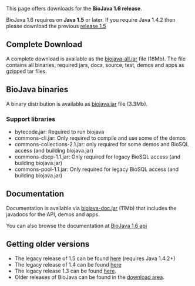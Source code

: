 This page offers downloads for the <b>BioJava 1.6 release</b>. 

BioJava 1.6 requires on <b>Java 1.5</b> or later. If you require Java 1.4.2 then please download the previous [[BioJava:Download 1.5| release 1.5]]


== Complete Download ==
A complete download is available as the [http://www.biojava.org/download/bj16/all/biojava-all.jar biojava-all.jar] file (18Mb). The file contains all binaries, required jars, docs, source, test, demos and apps as gzipped tar files.

== BioJava binaries ==

A  binary distribution is available as [http://www.biojava.org/download/bj16/bin/biojava.jar biojava.jar] file (3.3Mb). 

=== Support libraries ===

*  bytecode.jar: Required to run biojava
*  commons-cli.jar: Only required to compile and use some of the demos
*  commons-collections-2.1.jar: only required for some demos and BioSQL access (and building biojava.jar)
*  commons-dbcp-1.1.jar: Only required for legacy BioSQL access (and building biojava.jar)
*  commons-pool-1.1.jar: Only required for legacy BioSQL access (and building biojava.jar)


== Documentation ==

Documentation is available via [http://www.biojava.org/download/bj16/doc/biojava-doc.jar biojava-doc.jar] (11Mb) that includes the javadocs for the API, demos and apps.

You can also browse the documentation at [http://www.biojava.org/docs/api16/ BioJava 1.6 api]

== Getting older versions ==

* The legacy release of 1.5 can be found [[BioJava:Download 1.5|here]] (requires Java 1.4.2+)
* The legacy release of 1.4 can be found [[BioJava:Download 1.4|here]]
* The legacy release 1.3 can be found [[BioJava:Download 1.3|here]].
* Older releases of BioJava can be found in the [http://www.biojava.org/download/ download area].